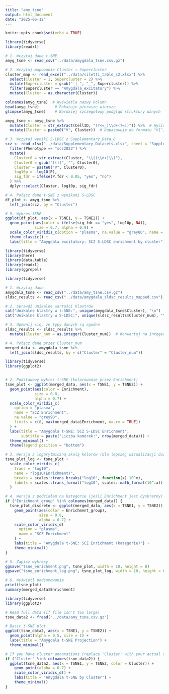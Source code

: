 ---
title: "amy_tsne"
output: html_document
date: "2025-06-12"
---

```{r setup, include=FALSE}
knitr::opts_chunk$set(echo = TRUE)
```

```{r}
library(tidyverse)
library(readxl)

# 1. Wczytaj dane t-SNE
amyg_tsne <- read_csv("../data/amygdala_tsne.csv.gz")
```

```{r}
# 2. Wczytaj mapowanie Cluster → Supercluster
cluster_map <- read_excel("../data/siletti_table_s2.xlsx") %>%
  select(Cluster = 1, Supercluster = 2) %>%
  mutate(Supercluster = gsub("-| ", "_", Supercluster)) %>%
  filter(Supercluster == "Amygdala_excitatory") %>%
  mutate(Cluster = as.character(Cluster))

```

```{r}
colnames(amyg_tsne)  # Wyświetla nazwy kolumn
head(amyg_tsne)       # Pokazuje pierwsze wiersze
glimpse(amyg_tsne)    # Bardziej szczegółowy podgląd struktury danych
```

```{r}
amyg_tsne <- amyg_tsne %>%  
  mutate(Cluster = str_extract(CellID, "(?<=_)\\d+(?=:)")) %>%  # Wyciąga numer przed ":" i po "_"
  mutate(Cluster = paste0("V", Cluster))  # Dopasowuje do formatu "V1", "V2" itd.
```

```{r}
# 3. Wczytaj wyniki S-LDSC z Supplementary_Data_8
scz <- read_xlsx("../data/Supplementary_Datasets.xlsx", sheet = "Supplementary_Data_8") %>%
  filter(Phenotype == "scz2022") %>%
  mutate(
    Cluster0 = str_extract(Cluster, "\\((\\d+)\\)"),
    Cluster0 = gsub("[()]", "", Cluster0),
    Cluster = paste0("V", Cluster0),
    log10p = -log10(P),
    sig_fdr = ifelse(P.fdr < 0.05, "yes", "no")
  ) %>%
  dplyr::select(Cluster, log10p, sig_fdr)

# 4. Połącz dane t-SNE z wynikami S-LDSC
df_plot <- amyg_tsne %>%
  left_join(scz, by = "Cluster")

```

```{r}

# 5. Wykres tSNE
ggplot(df_plot, aes(x = TSNE1, y = TSNE2)) +
  geom_point(aes(color = ifelse(sig_fdr == "yes", log10p, NA)),
             size = 0.7, alpha = 0.9) +
  scale_color_viridis_c(option = "plasma", na.value = "grey80", name = "-log10(p)") +
  theme_classic() +
  labs(title = "Amygdala excitatory: SCZ S-LDSC enrichment by cluster")
```
```{r}
library(tidyverse)
library(here)
library(data.table)
library(readxl)
library(ggrepel)
```



```{r}
library(tidyverse)

# 1. Wczytaj dane
amygdala_tsne <- read_csv("../data/amy_tsne.csv.gz")
sldsc_results <- read_csv("../data/amygdala_sldsc_results_mapped.csv")

# 2. Sprawdź unikalne wartości klastrów
cat("Unikalne klastry w t-SNE:", unique(amygdala_tsne$Cluster), "\n")
cat("Unikalne klastry w S-LDSC:", unique(sldsc_results$Cluster_num), "\n")

# 3. Upewnij się, że typy danych są zgodne
sldsc_results <- sldsc_results %>%
  mutate(Cluster_num = as.integer(Cluster_num))  # Konwertuj na integer

# 4. Połącz dane przez Cluster_num
merged_data <- amygdala_tsne %>%
  left_join(sldsc_results, by = c("Cluster" = "Cluster_num"))

```
```{r}
library(tidyverse)
library(ggplot2)


# 2. Podstawowy wykres t-SNE (kolorowanie przez Enrichment)
tsne_plot <- ggplot(merged_data, aes(x = TSNE1, y = TSNE2)) +
  geom_point(aes(color = Enrichment), 
             size = 0.8, 
             alpha = 0.7) +
  scale_color_viridis_c(
    option = "plasma",
    name = "SCZ Enrichment",
    na.value = "grey90",
    limits = c(0, max(merged_data$Enrichment, na.rm = TRUE))
  ) +
  labs(title = "Amygdala t-SNE: SCZ S-LDSC Enrichment",
       subtitle = paste("Liczba komórek:", nrow(merged_data))) +
  theme_minimal() +
  theme(legend.position = "bottom")

# 3. Wersja z logarytmiczną skalą kolorów (dla lepszej wizualizacji dużych wartości)
tsne_plot_log <- tsne_plot +
  scale_color_viridis_c(
    trans = "log10",
    name = "log10(Enrichment)",
    breaks = scales::trans_breaks("log10", function(x) 10^x),
    labels = scales::trans_format("log10", scales::math_format(10^.x))
  )

# 4. Wersja z podziałem na kategorie (jeśli Enrichment jest dyskretny)
if ("Enrichment_group" %in% colnames(merged_data)) {
  tsne_plot_discrete <- ggplot(merged_data, aes(x = TSNE1, y = TSNE2)) +
    geom_point(aes(color = Enrichment_group), 
               size = 0.8, 
               alpha = 0.7) +
    scale_color_viridis_d(
      option = "plasma",
      name = "SCZ Enrichment"
    ) +
    labs(title = "Amygdala t-SNE: SCZ Enrichment (kategorie)") +
    theme_minimal()
}

# 5. Zapisz wykresy
ggsave("tsne_enrichment.png", tsne_plot, width = 10, height = 8)
ggsave("tsne_enrichment_log.png", tsne_plot_log, width = 10, height = 8)

# 6. Wyświetl podsumowanie
print(tsne_plot)
summary(merged_data$Enrichment)
```
```{r}
library(tidyverse)
library(ggplot2)

# Read full data (if file isn't too large)
tsne_data2 <- fread("../data/amy_tsne.csv.gz") 

# Basic t-SNE plot
ggplot(tsne_data2, aes(x = TSNE1, y = TSNE2)) +
  geom_point(alpha = 0.5, size = 1) +
  labs(title = "Amygdala t-SNE Projection") +
  theme_minimal()

# If you have cluster annotations (replace 'Cluster' with your actual column name)
if ("Cluster" %in% colnames(tsne_data2)) {
  ggplot(tsne_data2, aes(x = TSNE1, y = TSNE2, color = Cluster)) +
    geom_point(alpha = 0.7) +
    scale_color_viridis_d() +
    labs(title = "Anygdala t-SNE by Cluster") +
    theme_minimal()
}
```

